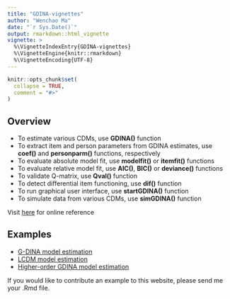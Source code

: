 ```yaml
---
title: "GDINA-vignettes"
author: "Wenchao Ma"
date: "`r Sys.Date()`"
output: rmarkdown::html_vignette
vignette: >
  %\VignetteIndexEntry{GDINA-vignettes}
  %\VignetteEngine{knitr::rmarkdown}
  %\VignetteEncoding{UTF-8}
---
```


```r
knitr::opts_chunk$set(
  collapse = TRUE,
  comment = "#>"
)
```

## Overview

* To estimate various CDMs, use **GDINA()** function
* To extract item and person parameters from GDINA estimates, use **coef()** and **personparm()** functions, respectively
* To evaluate absolute model fit, use **modelfit()** or **itemfit()** functions
* To evaluate relative model fit, use **AIC()**, **BIC()** or **deviance()** functions
* To validate Q-matrix, use **Qval()** function
* To detect differential item functioning, use **dif()** function
* To run graphical user interface, use **startGDINA()** function
* To simulate data from various CDMs, use **simGDINA()** function

<!-- Visit [here](https://wenchao-ma.github.io/GDINA/articles/OnlineExercises/CDMAnalysis_example.html) for a series of CDM data analyses -->

Visit [here](https://wenchao-ma.github.io/GDINA/reference/index.html) for online reference

## Examples

<!-- * [Model estimation and model diagnostics](https://wenchao-ma.github.io/GDINA/articles/OnlineExercises/CDMAnalysis_example.html) -->
* [G-DINA model estimation](https://wenchao-ma.github.io/GDINA/articles/OnlineExercises/GDINA_example.html) 
* [LCDM model estimation](https://wenchao-ma.github.io/GDINA/articles/OnlineExercises/LCDM_example.html) 
<!-- * [DINA model estimation](https://wenchao-ma.github.io/GDINA/articles/OnlineExercises/DINA_example.html)  -->
<!-- * [DINO model estimation](https://wenchao-ma.github.io/GDINA/articles/OnlineExercises/DINO_example.html)  -->
<!-- * [ACDM model estimation](https://wenchao-ma.github.io/GDINA/articles/OnlineExercises/ACDM_example.html)  -->
<!-- * [LLM model estimation](https://wenchao-ma.github.io/GDINA/articles/OnlineExercises/LLM_example.html)  -->
<!-- * [RRUM model estimation](https://wenchao-ma.github.io/GDINA/articles/OnlineExercises/RRUM_example.html)  -->
* [Higher-order GDINA model estimation](https://wenchao-ma.github.io/GDINA/articles/OnlineExercises/HOGDINA_example.html)  

If you would like to contribute an example to this website, please send me your .Rmd file.
